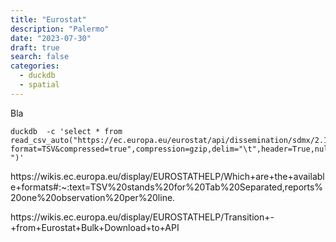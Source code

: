 ```yaml
---
title: "Eurostat"
description: "Palermo"
date: "2023-07-30"
draft: true
search: false
categories:
  - duckdb
  - spatial
---
```


Bla

```
duckdb  -c 'select * from read_csv_auto("https://ec.europa.eu/eurostat/api/dissemination/sdmx/2.1/data/BOP_EU6_M?format=TSV&compressed=true",compression=gzip,delim="\t",header=True,nullstr=": ")'
```


https://wikis.ec.europa.eu/display/EUROSTATHELP/Which+are+the+available+formats#:~:text=TSV%20stands%20for%20Tab%20Separated,reports%20one%20observation%20per%20line.



https://wikis.ec.europa.eu/display/EUROSTATHELP/Transition+-+from+Eurostat+Bulk+Download+to+API
